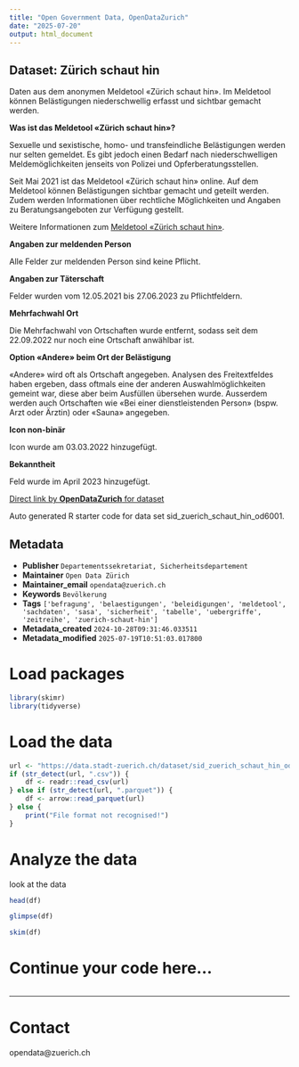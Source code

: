```yaml
---
title: "Open Government Data, OpenDataZurich"
date: "2025-07-20"
output: html_document
---
```


## Dataset: Zürich schaut hin

Daten aus dem anonymen Meldetool «Zürich schaut hin». Im Meldetool können Belästigungen niederschwellig erfasst und sichtbar gemacht werden.

**Was ist das Meldetool «Zürich schaut hin»?**

Sexuelle und sexistische, homo- und transfeindliche Belästigungen werden nur selten gemeldet. Es gibt jedoch einen Bedarf nach niederschwelligen Meldemöglichkeiten jenseits von Polizei und Opferberatungsstellen.

Seit Mai 2021 ist das Meldetool «Zürich schaut hin» online. Auf dem Meldetool können Belästigungen sichtbar gemacht und geteilt werden. Zudem werden Informationen über rechtliche Möglichkeiten und Angaben zu Beratungsangeboten zur Verfügung gestellt. 

Weitere Informationen zum [Meldetool «Zürich schaut hin»](https://www.stadt-zuerich.ch/de/lebenslagen/unterstuetzung-und-beratung/diversitaet-und-inklusion/gleichstellung/projekte/zurich-schaut-hin.html).

[]()

**Angaben zur meldenden Person**

Alle Felder zur meldenden Person sind keine Pflicht.

[]()

**Angaben zur Täterschaft**

Felder wurden vom 12.05.2021 bis 27.06.2023 zu Pflichtfeldern.

[]()

**Mehrfachwahl Ort**

Die Mehrfachwahl von Ortschaften wurde entfernt, sodass seit dem 22.09.2022 nur noch eine Ortschaft anwählbar ist.

[]()

**Option «Andere» beim Ort der Belästigung**

«Andere» wird oft als Ortschaft angegeben. Analysen des Freitextfeldes haben ergeben, dass oftmals eine der anderen Auswahlmöglichkeiten gemeint war, diese aber beim Ausfüllen übersehen wurde. Ausserdem werden auch Ortschaften wie «Bei einer dienstleistenden Person» (bspw. Arzt oder Ärztin) oder «Sauna» angegeben.

[]()

**Icon non-binär**

Icon wurde am 03.03.2022 hinzugefügt.

[]()

**Bekanntheit**

Feld wurde im April 2023 hinzugefügt.

[]()



[Direct link by **OpenDataZurich** for dataset](https://data.stadt-zuerich.ch/dataset/sid_zuerich_schaut_hin_od6001)

Auto generated R starter code for data set sid_zuerich_schaut_hin_od6001.

## Metadata

- **Publisher** `Departementssekretariat, Sicherheitsdepartement`
- **Maintainer** `Open Data Zürich`
- **Maintainer_email** `opendata@zuerich.ch`
- **Keywords** `Bevölk­erung`
- **Tags** `['befragung', 'belaestigungen', 'beleidigungen', 'meldetool', 'sachdaten', 'sasa', 'sicherheit', 'tabelle', 'uebergriffe', 'zeitreihe', 'zuerich-schaut-hin']`
- **Metadata_created** `2024-10-28T09:31:46.033511`
- **Metadata_modified** `2025-07-19T10:51:03.017800`


# Load packages

```r
library(skimr)
library(tidyverse)
```

# Load the data

```r
url <- "https://data.stadt-zuerich.ch/dataset/sid_zuerich_schaut_hin_od6001/download/BEV600OD6001.csv"
if (str_detect(url, ".csv")) {
    df <- readr::read_csv(url)
} else if (str_detect(url, ".parquet")) {
    df <- arrow::read_parquet(url)
} else {
    print("File format not recognised!")
}
```

# Analyze the data

look at the data
```r
head(df)
```

```r
glimpse(df)
```

```r
skim(df)
```

# Continue your code here...

```r

```

------------------------------------------------------------------------

# Contact

opendata@zuerich.ch
